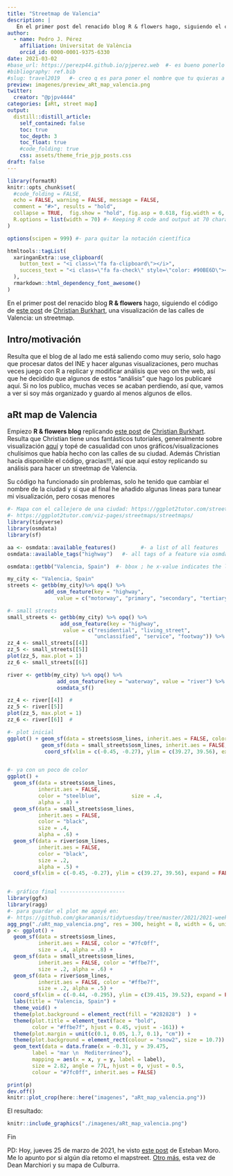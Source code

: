 ```yaml
---
title: "Streetmap de Valencia"
description: |
   En el primer post del renacido blog R & flowers hago, siguiendo el código de este post (https://ggplot2tutor.com/viz-pages/streetmaps/streetmaps) de Christian Burkhart, una visualización de las calles de Valencia: un streetmap.
author:
  - name: Pedro J. Pérez
    affiliation: Universitat de València
    orcid_id: 0000-0001-9375-6330
date: 2021-03-02
#base_url: https://perezp44.github.io/pjperez.web  #- es bueno ponerlo
#bibliography: ref.bib
#slug: travel2019   #- creo q es para poner el nombre que tu quieras a la carpeta del post
preview: imagenes/preview_aRt_map_valencia.png
twitter:
  creator: "@pjpv4444"
categories: [aRt, street map]
output:
  distill::distill_article:
    self_contained: false
    toc: true
    toc_depth: 3
    toc_float: true   
    #code_folding: true
    css: assets/theme_frie_pjp_posts.css 
draft: false
---
```


```r
library(formatR)
knitr::opts_chunk$set(
  #code_folding = FALSE,
  echo = FALSE, warning = FALSE, message = FALSE,
  comment = "#>", results = "hold",
  collapse = TRUE,  fig.show = "hold", fig.asp = 0.618, fig.width = 6, out.width = "70%", fig.align = "center",
  R.options = list(width = 70) #- Keeping R code and output at 70 characters wide (or less) is recommended for readability on a variety of devices and screen sizes.
)
```

```r
options(scipen = 999) #- para quitar la notación científica
```

```r
htmltools::tagList(
  xaringanExtra::use_clipboard(
    button_text = "<i class=\"fa fa-clipboard\"></i>",
    success_text = "<i class=\"fa fa-check\" style=\"color: #90BE6D\"></i>",
  ),
  rmarkdown::html_dependency_font_awesome()
)
```

En el primer post del renacido blog **R & flowers** hago, siguiendo el código de <a href="https://ggplot2tutor.com/viz-pages/streetmaps/streetmaps/">este post</a>
   de  <a href="https://christianburkhart.de/">Christian Burkhart</a>, una visualización de las calles de Valencia: un streetmap.

## Intro/motivación

Resulta que el blog de al lado me está saliendo como muy serio, solo hago que procesar datos del INE y hacer algunas visualizaciones, pero muchas veces juego con R a replicar y modificar análisis que veo on the web, así que he decidido que algunos de estos "análisis" que hago los publicaré aquí. Si no los publico, muchas veces se acaban perdiendo, así que, vamos a ver si soy más organizado y guardo al menos algunos de ellos.

## aRt map de Valencia

Empiezo **R & flowers blog** replicando [este post](https://ggplot2tutor.com/viz-pages/streetmaps/streetmaps/) de [Christian Burkhart](https://christianburkhart.de/). Resulta que Christian tiene unos fantásticos tutoriales, generalmente sobre visualización [aquí](https://ggplot2tutor.com/) y topé de casualidad con unos gráficos/visualizaciones chulísimos que había hecho con las calles de su ciudad. Además Christian hacía disponible el código, gracias!!!,  así que aquí estoy replicando su análisis para hacer un streetmap de Valencia.

Su código ha funcionado sin problemas, solo he tenido que cambiar el nombre de la ciudad y sí que al final he añadido algunas lineas para tunear mi visualización, pero cosas menores


```r
#- Mapa con el callejero de una ciudad: https://ggplot2tutor.com/streetmaps/streetmaps/
#- https://ggplot2tutor.com/viz-pages/streetmaps/streetmaps/
library(tidyverse)
library(osmdata)
library(sf)

aa <- osmdata::available_features()        #- a list of all features
osmdata::available_tags("highway")   #- all tags of a feature via osmdata

osmdata::getbb("Valencia, Spain")  #- bbox ; he x-value indicates the longitude

my_city <- "Valencia, Spain"
streets <- getbb(my_city)%>% opq() %>%
            add_osm_feature(key = "highway", 
                value = c("motorway", "primary", "secondary", "tertiary")) %>% osmdata_sf()

#- small streets
small_streets <- getbb(my_city) %>% opq() %>% 
                 add_osm_feature(key = "highway", 
                  value = c("residential", "living_street", 
                            "unclassified", "service", "footway")) %>% osmdata_sf()
zz_4 <- small_streets[[4]]  
zz_5 <- small_streets[[5]]  
plot(zz_5, max.plot = 1)
zz_6 <- small_streets[[6]]  

river <- getbb(my_city) %>% opq() %>%
                add_osm_feature(key = "waterway", value = "river") %>%
                osmdata_sf()

zz_4 <- river[[4]]  #
zz_5 <- river[[5]]  
plot(zz_5, max.plot = 1)
zz_6 <- river[[6]]  #

#- plot inicial
ggplot() + geom_sf(data = streets$osm_lines, inherit.aes = FALSE, color = "black", size = .4, alpha = .8) +
           geom_sf(data = small_streets$osm_lines, inherit.aes = FALSE, color = "red", size = .3, alpha = .07) +                geom_sf(data = river$osm_lines,  inherit.aes = FALSE, color = "blue", size = .5, alpha = .5) + 
            coord_sf(xlim = c(-0.45, -0.27), ylim = c(39.27, 39.56), expand = FALSE) 


#- ya con un poco de color
ggplot() +
  geom_sf(data = streets$osm_lines,
          inherit.aes = FALSE,
          color = "steelblue",          size = .4,
          alpha = .8) +
  geom_sf(data = small_streets$osm_lines,
          inherit.aes = FALSE,
          color = "black",
          size = .4,
          alpha = .6) +
  geom_sf(data = river$osm_lines,
          inherit.aes = FALSE,
          color = "black",
          size = .2,
          alpha = .5) +
  coord_sf(xlim = c(-0.45, -0.27), ylim = c(39.27, 39.56), expand = FALSE) 


#- gráfico final ---------------------
library(ggfx)
library(ragg)
#- para guardar el plot me apoyé en:
#- https://github.com/gkaramanis/tidytuesday/tree/master/2021/2021-week8
agg_png("./aRt_map_valencia.png", res = 300, height = 8, width = 6, units = "in")
p <- ggplot() +
  geom_sf(data = streets$osm_lines,
          inherit.aes = FALSE, color = "#7fc0ff", 
          size = .4, alpha = .8) +
  geom_sf(data = small_streets$osm_lines,
          inherit.aes = FALSE, color = "#ffbe7f", 
          size = .2, alpha = .6) +
  geom_sf(data = river$osm_lines,
          inherit.aes = FALSE, color = "#ffbe7f", 
          size = .2, alpha = .5) +
  coord_sf(xlim = c(-0.44, -0.295), ylim = c(39.415, 39.52), expand = FALSE) +
  labs(title = "Valencia, Spain") +
  theme_void() +
  theme(plot.background = element_rect(fill = "#282828")  ) +
  theme(plot.title = element_text(face = "bold", 
        color = "#ffbe7f", hjust = 0.45, vjust = -161)) + 
  theme(plot.margin = unit(c(0.1, 0.05, 1.7, 0.1), "cm")) +
  theme(plot.background = element_rect(colour = "snow2", size = 10.7)) +
  geom_text(data = data.frame(x = -0.31, y = 39.475, 
        label = "mar \n  Mediterráneo"),
        mapping = aes(x = x, y = y, label = label),
        size = 2.82, angle = 77L, hjust = 0, vjust = 0.5, 
        colour = "#7fc0ff", inherit.aes = FALSE)

print(p)
dev.off()
knitr::plot_crop(here::here("imagenes", "aRt_map_valencia.png"))
```


El resultado:

```r
knitr::include_graphics("./imagenes/aRt_map_valencia.png")
```

Fin

PD: Hoy, jueves 25 de marzo de 2021, he visto [este post](http://estebanmoro.org/post/2020-10-19-personal-art-map-with-r/) de Esteban Moro. Me lo apunto por si algún día retomo el mapstreet. [Otro más](https://github.com/deanmarchiori/culburra), esta vez de
Dean Marchiori y su mapa de Culburra.